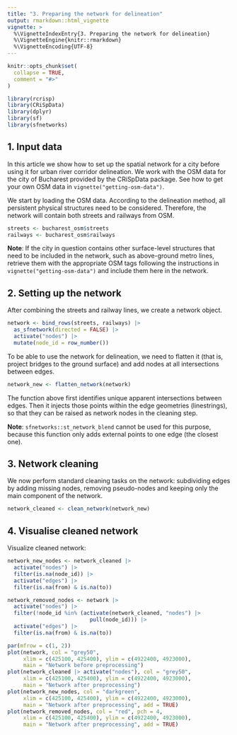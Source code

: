 ```yaml
---
title: "3. Preparing the network for delineation"
output: rmarkdown::html_vignette
vignette: >
  %\VignetteIndexEntry{3. Preparing the network for delineation}
  %\VignetteEngine{knitr::rmarkdown}
  %\VignetteEncoding{UTF-8}
---
```


```r
knitr::opts_chunk$set(
  collapse = TRUE,
  comment = "#>"
)
```

```r
library(rcrisp)
library(CRiSpData)
library(dplyr)
library(sf)
library(sfnetworks)
```

## 1. Input data

In this article we show how to set up the spatial network for a city before using it for urban river corridor delineation. We work with the OSM data for the city of Bucharest provided by the CRiSpData package. See how to get your own OSM data in `vignette("getting-osm-data")`.

We start by loading the OSM data. According to the delineation method, all persistent physical structures need to be considered. Therefore, the network will contain both streets and railways from OSM.

```r
streets <- bucharest_osm$streets
railways <- bucharest_osm$railways
```

**Note**: If the city in question contains other surface-level structures that need to be included in the network, such as above-ground metro lines, retrieve them with the appropriate OSM tags following the instructions in `vignette("getting-osm-data")` and include them here in the network.

## 2. Setting up the network

After combining the streets and railway lines, we create a network object.

```r
network <- bind_rows(streets, railways) |>
  as_sfnetwork(directed = FALSE) |>
  activate("nodes") |>
  mutate(node_id = row_number())
```

To be able to use the network for delineation, we need to flatten it (that is, project bridges to the ground surface) and add nodes at all intersections between edges.

```r
network_new <- flatten_network(network)
```

The function above first identifies unique apparent intersections between edges. Then it injects those points within the edge geometries (linestrings), so that they can be raised as network nodes in the cleaning step.

**Note**: `sfnetworks::st_network_blend` cannot be used for this purpose, because this function only adds external points to one edge (the closest one).

## 3. Network cleaning

We now perform standard cleaning tasks on the network: subdividing edges by adding missing nodes, removing pseudo-nodes and keeping only the main component of the network.

```r
network_cleaned <- clean_network(network_new)
```

## 4. Visualise cleaned network

Visualize cleaned network:

```r
network_new_nodes <- network_cleaned |>
  activate("nodes") |>
  filter(is.na(node_id)) |>
  activate("edges") |>
  filter(is.na(from) & is.na(to))

network_removed_nodes <- network |>
  activate("nodes") |>
  filter(!node_id %in% (activate(network_cleaned, "nodes") |>
                          pull(node_id))) |>
  activate("edges") |>
  filter(is.na(from) & is.na(to))

par(mfrow = c(1, 2))
plot(network, col = "grey50",
     xlim = c(425100, 425400), ylim = c(4922400, 4923000),
     main = "Network before preprocessing")
plot(network_cleaned |> activate("nodes"), col = "grey50",
     xlim = c(425100, 425400), ylim = c(4922400, 4923000),
     main = "Network after preprocessing")
plot(network_new_nodes, col = "darkgreen",
     xlim = c(425100, 425400), ylim = c(4922400, 4923000),
     main = "Network after preprocessing", add = TRUE)
plot(network_removed_nodes, col = "red", pch = 4,
     xlim = c(425100, 425400), ylim = c(4922400, 4923000),
     main = "Network after preprocessing", add = TRUE)
```

